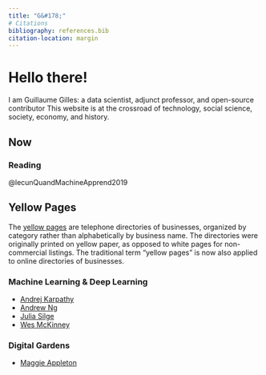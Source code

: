 ```yaml
---
title: "G&#178;"
# Citations
bibliography: references.bib
citation-location: margin
---
```


# Hello there!

I am Guillaume Gilles: a data scientist, adjunct professor, and open-source contributor
This website is at the crossroad of technology, social science, society, economy, and history.

## Now

### Reading

@lecunQuandMachineApprend2019

## Yellow Pages

::: {.callout-note}
The [yellow pages](https://en.wikipedia.org/wiki/Yellow_pages) are telephone directories of businesses, organized by category rather than alphabetically by business name.
The directories were originally printed on yellow paper, as opposed to white pages for non-commercial listings.
The traditional term "yellow pages" is now also applied to online directories of businesses.
:::

### Machine Learning & Deep Learning

- [Andrej Karpathy](https://karpathy.ai/)
- [Andrew Ng](https://www.andrewng.org/)
- [Julia Silge](https://juliasilge.com/)
- [Wes McKinney](https://wesmckinney.com/)

### Digital Gardens

- [Maggie Appleton](https://maggieappleton.com/)
